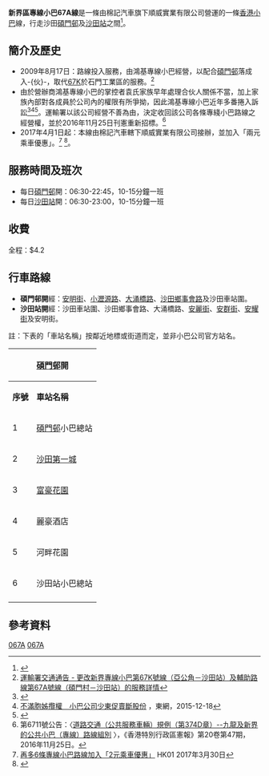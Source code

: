 {{公共汽車路線基礎資訊
| 路線名稱             = 新界區專線小巴67A線
| 代表圖像             = UZ9777 New Territories 67A 25-08-2020.jpg
| 經營者               = 棉記汽車
| 路線用車             = [[豐田Coaster|豐田Coaster]] LPG
| 起點站               = [[碩門邨|碩門邨]]
| 途經地點             = [[沙田第一城|沙田第一城]]、[[富豪花園|富豪花園]]、[[麗豪酒店|麗豪酒店]]
| 終點站               = [[沙田站公共運輸交匯處|沙田站]]
| 單程行駛里程         =往碩門邨：3.6公里<BR>往沙田站：3.2公里
| 全程行車時間         =15分鐘
| 單程行車時間         =
| 服務時間             =
| 起點站服務時間       = 0630-2245
| 終點站服務時間       = 0630-2300
| 班次頻率             = 10-15分鐘一班
| 全程收費             = $4.2
| 分段收費站點         =
| 去程分段收費站點     =
| 回程分段收費站點     =
| 服務時間以外替代路線 =
| 主要競爭交通         = [[九龍巴士85K線|九龍巴士85K線]]<br>[[九龍巴士86K線|九龍巴士86K線]]<br>[[九龍巴士284線|九龍巴士284線]]<br>[[九龍巴士299X線|九龍巴士299X線]]
| 備註                 =
| 走線圖               = GK67AK RtMap.png
| 走線圖說明           = 此線及67A線的走線圖，當中紅線表示只有本線駛經
}}

'''新界區專線小巴67A線'''是一條由棉記汽車旗下順威實業有限公司營運的一條[[香港小巴|香港小巴]]線，行走沙田[[碩門邨|碩門邨]]及[[沙田站|沙田站]]之間<ref>{{Cite web |url=http://www.681busterminal.com/version2/index.php?fi=a201&id=469 |title=681巴士總站 - 新界67A線 |access-date=2009-08-13 |archive-url=https://web.archive.org/web/20160305043117/http://www.681busterminal.com/version2/index.php?fi=a201&id=469 |archive-date=2016-03-05 |dead-url=no }}</ref>。

==簡介及歷史==
*2009年8月17日：路線投入服務，由鴻基專線小巴經營，以配合[[碩門邨|碩門邨]]落成入-{伙}-，取代[[新界區專線小巴67K線|67K]]於石門工業區的服務。<ref>[http://www.td.gov.hk/traffic_notices/index_tc_inmode_3_trafficid_18166.htm 運輸署交通通告 - 更改新界專線小巴第67K號線（亞公角－沙田站）及輔助路線第67A號線（碩門村－沙田站）的服務詳情]{{dead link|date=2018年3月 |bot=InternetArchiveBot |fix-attempted=yes }}</ref>
*由於營辦商鴻基專線小巴的掌控者袁氏家族早年處理合伙人關係不當，加上家族內部對各成員於公司內的權限有所爭拗，因此鴻基專線小巴近年多番捲入訴訟<ref>{{Cite web |url=http://legalref.judiciary.gov.hk/doc/judg/word/vetted/other/ch/2003/HCA004252_2003.doc |title=香港特別行政區 - 高等法院原訟法庭 - 民事司法管轄權 - 案件編號2003年第4252號 |access-date=2018-07-24 |archive-url=https://web.archive.org/web/20160106132124/http://legalref.judiciary.gov.hk/doc/judg/word/vetted/other/ch/2003/HCA004252_2003.doc |archive-date=2016-01-06 |dead-url=no }}</ref><ref>[http://hk.on.cc/hk/bkn/cnt/news/20151218/bkn-20151218141338755-1218_00822_001.html 不滿胞姊攬權　小巴公司少東促賣斷股份] {{Wayback|url=http://hk.on.cc/hk/bkn/cnt/news/20151218/bkn-20151218141338755-1218_00822_001.html |date=20180724062931 }}，東網，2015-12-18</ref><ref>{{Cite web |url=http://202.125.90.12/cnt/news/20120204/00176_072.html |title=東方日報：法庭：小股東興訟 專線巴公司判賠（2012年2月4日） |access-date=2018年7月24日 |archive-url=https://web.archive.org/web/20180724062724/http://202.125.90.12/cnt/news/20120204/00176_072.html |archive-date=2018年7月24日 |dead-url=no }}</ref>。運輸署以該公司經營不善為由，決定收回該公司各條專綫小巴路線之經營權，並於2016年11月25日刊憲重新招標。<ref>第6711號公告：〈[http://www.gld.gov.hk/egazette/pdf/20162047/cgn201620476711.pdf 道路交通（公共服務車輛）規例（第374D章）--九龍及新界的公共小巴（專線）路線組別] {{Wayback|url=http://www.gld.gov.hk/egazette/pdf/20162047/cgn201620476711.pdf |date=20180211185932 }}〉，《香港特別行政區憲報》第20卷第47期，2016年11月25日。</ref>
*2017年4月1日起：本線由棉記汽車轄下順威實業有限公司接辦，並加入「兩元乘車優惠」。<ref>[https://www.hk01.com/%E7%A4%BE%E6%9C%83%E6%96%B0%E8%81%9E/81360/%E5%86%8D%E5%A4%9A%E5%85%AD%E6%A2%9D%E5%B0%88%E7%B7%9A%E5%B0%8F%E5%B7%B4%E8%B7%AF%E7%B7%9A%E5%8A%A0%E5%85%A5-%E5%85%A9%E5%85%83%E4%B9%98%E8%BB%8A%E5%84%AA%E6%83%A0 再多6條專線小巴路線加入「2元乘車優惠」] {{Wayback|url=https://www.hk01.com/%E7%A4%BE%E6%9C%83%E6%96%B0%E8%81%9E/81360/%E5%86%8D%E5%A4%9A%E5%85%AD%E6%A2%9D%E5%B0%88%E7%B7%9A%E5%B0%8F%E5%B7%B4%E8%B7%AF%E7%B7%9A%E5%8A%A0%E5%85%A5-%E5%85%A9%E5%85%83%E4%B9%98%E8%BB%8A%E5%84%AA%E6%83%A0 |date=20180417105622 }}HK01 2017年3月30日</ref> <ref>{{Cite web |url=https://www.td.gov.hk/filemanager/tc/content_13/ta_65k_170401_chi.pdf |title=運輸署交通通告-〈新界專線小巴第 65A 號線(黃泥頭-沙田市中心)、第 65K 線(黃泥頭-火炭站)(循環線)、第 65S 號線(黃泥頭-旺角站)通宵路線、第 66K 號線(九肚-沙田站)(循環線)、第 67A 號線(碩門邨-沙田站)、第 67K 號線(亞公角-沙田站)更換營辦商及調整車費〉 |access-date=2020-02-28 |archive-date=2021-01-16 |archive-url=https://web.archive.org/web/20210116235721/https://www.td.gov.hk/filemanager/tc/content_13/ta_65k_170401_chi.pdf |dead-url=no }}</ref>。

==服務時間及班次==
*每日[[碩門邨|碩門邨]]開：06:30-22:45，10-15分鐘一班
*每日[[沙田站|沙田站]]開：06:30-23:00，10-15分鐘一班

==收費==
全程：$4.2

==行車路線==
*'''碩門邨開'''經：[[安明街|安明街]]、[[小瀝源路|小瀝源路]]、[[大涌橋路|大涌橋路]]、[[沙田鄉事會路|沙田鄉事會路]]及沙田車站圍。
*'''沙田站開'''經：沙田車站圍、沙田鄉事會路、大涌橋路、[[安麗街|安麗街]]、[[安群街|安群街]]、[[安耀街|安耀街]]及安明街。

註：下表的「車站名稱」按鄰近地標或街道而定，並非小巴公司官方站名。
{|class="wikitable" style="text-align: center"
!colspan=3|[[碩門邨|碩門邨]]開!!colspan=3|[[沙田站|沙田站]]開
|-
!'''序號'''!!'''車站名稱'''!!'''位置'''!!'''序號'''!!'''車站名稱'''!!'''位置'''
|-
|1||[[碩門邨|碩門邨]]小巴總站||[[安明街|安明街]]||1||[[沙田站|沙田站]]小巴總站||[[沙田站公共運輸交匯處|沙田站公共運輸交匯處]]
|-
|2||[[沙田第一城|沙田第一城]]|| rowspan="4" |[[大涌橋路|大涌橋路]]||2||[[麗豪酒店|麗豪酒店]]|| rowspan="5" |大涌橋路
|-
|3||[[富豪花園|富豪花園]]||3||[[河畔花園|河畔花園]]
|-
|4||麗豪酒店||4||富豪花園
|-
|5||河畔花園
|5||[[明星海鮮舫|明星海鮮舫]]
|-
|6||沙田站小巴總站||沙田站公共運輸交匯處||6||沙田第一城
|-
| colspan="3" rowspan="3" | ||7||利和利豐中心||[[安麗街|安麗街]]
|-
|8
|[[匯達大廈|匯達大廈]]
|[[安耀街|安耀街]]
|-
|9
|碩門邨小巴總站
|安明街
|}

==參考資料==
<references />

{{棉記汽車}}
{{沙田區小巴路線列表}}
[[Category:新界區小巴路線|067A]]
[[Category:沙田區小巴路線|067A]]